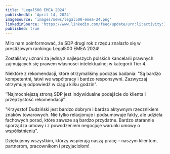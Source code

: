 ```yaml
---
title: 'Legal500 EMEA 2024'
publishedAt: 'April 14, 2024'
imageSource: 'images/news/legal500-emea-24.png'
linkedinSource: 'https://www.linkedin.com/feed/update/urn:li:activity:7187009417605767168/'
published: true
---
```



Miło nam poinformować, że SDP drugi rok z rzędu znalazło się w prestiżowym rankingu Legal500 EMEA 2024!

Zostaliśmy uznani za jedną z najlepszych polskich kancelarii prawnych zajmujących się prawem własności intelektualnej w kategorii Tier 4.

Niektóre z rekomendacji, które otrzymaliśmy podczas badania:
"Są bardzo kompetentni, łatwi we współpracy i bardzo responsywni. Zazwyczaj otrzymuję odpowiedź w ciągu kilku godzin".

‘’Najmocniejszą stroną SDP jest indywidualne podejście do klienta i przejrzystość rekomendacji”.

"Krzysztof Dudziński jest bardzo dobrym i bardzo aktywnym rzecznikiem znaków towarowych. Nie tylko relacjonuje i podsumowuje fakty, ale udziela fachowych porad, które zawsze są bardzo przydatne. Bardzo starannie sporządza umowy i z powodzeniem negocjuje warunki umowy o współistnieniu".

Dziękujemy wszystkim, którzy wspierają naszą pracę – naszym klientom, partnerom, pracownikom i przyjaciołom!
